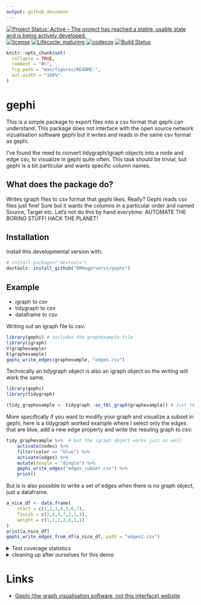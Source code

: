 ```yaml
---
output: github_document
---
```

 <!-- badges: start --> 

[![Project Status: Active – The project has reached a stable, usable state and is being actively developed.](http://www.repostatus.org/badges/latest/active.svg)](http://www.repostatus.org/#active) 
[![license](https://img.shields.io/badge/license-MIT-lightgrey.svg)](http://choosealicense.com/)
[![Lifecycle: maturing](https://img.shields.io/badge/lifecycle-maturing-blue.svg)](https://www.tidyverse.org/lifecycle/#maturing)
[![codecov](https://codecov.io/gh/RMHogervorst/gephi/branch/master/graph/badge.svg)](https://codecov.io/gh/RMHogervorst/gephi)
[![Build Status](https://travis-ci.org/RMHogervorst/gephi.svg?branch=master)](https://travis-ci.org/RMHogervorst/gephi)

 <!-- badges: end -->

<!-- README.md is generated from README.Rmd. Please edit that file -->

```r
knitr::opts_chunk$set(
  collapse = TRUE,
  comment = "#>",
  fig.path = "man/figures/README-",
  out.width = "100%"
)
```
# gephi

This is a simple package to export files into a csv format that 
gephi can understand. This package does not interface with the open source 
network vizualisation software gephi but it writes and reads in the same csv 
format as gephi. 


I've found the need to convert tidygraph/igraph objects into a node and edge csv, 
to visualize in gephi quite often. 
This task should  be trivial, but gephi is a bit particular and wants specific column 
names. 

## What does the package do?
Writes igraph files to csv format that gephi likes.
Really? Gephi reads csv files just fine! 
Sure but it wants the columns in a particular order and named Source, Target etc. 
Let's not do this by hand everytime: AUTOMATE THE BORING STUFF! HACK THE PLANET!


## Installation

Install this developmental version with:

```r
# install.packages("devtools")
devtools::install_github("RMHogervorst/gephi")
```


## Example

* igraph to csv
* tidygraph to csv
* dataframe to csv

Writing out an igraph file to csv:

```r
library(gephi) # includes the graphexample file
library(igraph)
V(graphexample)
E(graphexample)
gephi_write_edges(graphexample, "edges.csv")
```

Technically an tidygraph object is also an igraph object
so the writing will work the same.

```r
library(gephi)
library(tidygraph)

(tidy_graphexample <- tidygraph::as_tbl_graph(graphexample)) # Just to show where this function comes from
```

More specifically if you want to modify your graph and 
visualize a subset in gephi, here is a tidygraph worked example where
I select only the edges that are blue, add a new edge property and write the 
resuling graph to csv:

```r
tidy_graphexample %>%  # but the igraph object works just as well
    activate(nodes) %>% 
    filter(color == "blue") %>% 
    activate(edges) %>% 
    mutate(dongle = "dingle") %>% 
    gephi_write_edges("edges_subset.csv") %>% 
    print()
```

But is is also possible to write a set of edges when there is
no graph object, just a dataframe.

```r
a_nice_df <- data.frame(
    start = c(1,2,3,4,5,6,7),
    finish = c(2,4,4,7,2,1,3),
    weight = c(1,1,1,2,6,1,1)
)
print(a_nice_df) 
gephi_write_edges_from_df(a_nice_df, path = "edges2.csv")
```

<details>
  <summary> Test coverage statistics </summary>

```r
covr::package_coverage(type = "tests")
```

</details>


<details>
<summary> cleaning up after ourselves for this demo </summary>
```r
file.remove("edges.csv")
file.remove("edges2.csv")
file.remove("edges_subset.csv")
```

</details>


# Links

- [Gephi (the graph visualisation software, not this interface) website](https://gephi.org/)
